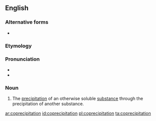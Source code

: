 ==English==

===Alternative forms===
* {{l|en|co-precipitation}}

===Etymology===
{{prefix|co|precipitation|lang=en}}

===Pronunciation===
* {{IPA|koʊpɹɪsɪpɪˈteɪʃən|lang=en}}
* {{rhymes|eɪʃən|lang=en}}

===Noun===
{{en-noun|~}}
{{wikipedia}}

# {{label|en|chemistry}} The [[precipitation]] of an otherwise soluble [[substance]] through the precipitation of another substance.

[[ar:coprecipitation]]
[[id:coprecipitation]]
[[pl:coprecipitation]]
[[ta:coprecipitation]]